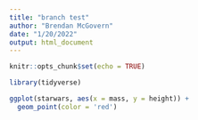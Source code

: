 ```yaml
---
title: "branch test"
author: "Brendan McGovern"
date: "1/20/2022"
output: html_document
---
```


```r
knitr::opts_chunk$set(echo = TRUE)

library(tidyverse)
```


```r
ggplot(starwars, aes(x = mass, y = height)) +
  geom_point(color = 'red')
```

